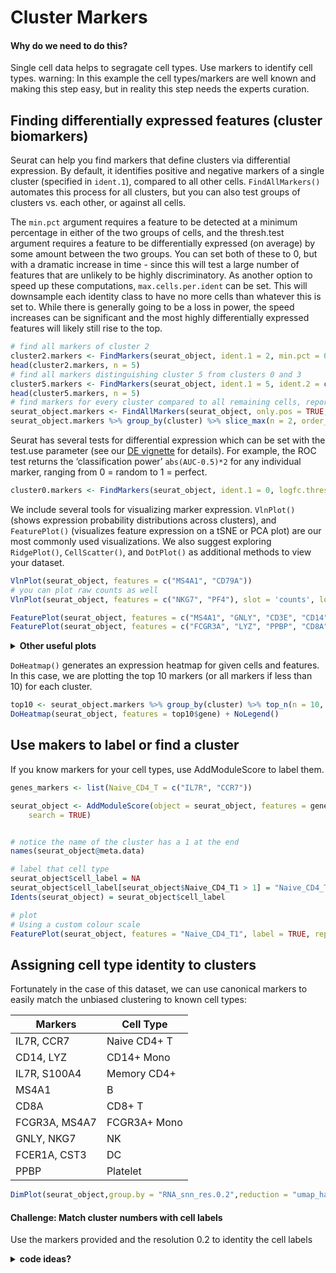 # Cluster Markers {#clustermarkers}

#### Why do we need to do this?  {- .rational}

Single cell data helps to segragate cell types. Use markers to identify cell types. warning: In this example the cell types/markers are well known and making this step easy, but in reality this step needs the experts curation.


####  {-}


## Finding differentially expressed features (cluster biomarkers)

Seurat can help you find markers that define clusters via differential expression. By default, it identifies positive and negative markers of a single cluster (specified in `ident.1`), compared to all other cells.  `FindAllMarkers()` automates this process for all clusters, but you can also test groups of clusters vs. each other, or against all cells.

The `min.pct` argument requires a feature to be detected at a minimum percentage in either of the two groups of cells, and the thresh.test argument requires a feature to be differentially expressed (on average) by some amount between the two groups. You can set both of these to 0, but with a dramatic increase in time - since this will test a large number of features that are unlikely to be highly discriminatory. As another option to speed up these computations, `max.cells.per.ident` can be set. This will downsample each identity class to have no more cells than whatever this is set to. While there is generally going to be a loss in power, the speed increases can be significant and the most highly differentially expressed features will likely still rise to the top.

```r
# find all markers of cluster 2
cluster2.markers <- FindMarkers(seurat_object, ident.1 = 2, min.pct = 0.25)
head(cluster2.markers, n = 5)
# find all markers distinguishing cluster 5 from clusters 0 and 3
cluster5.markers <- FindMarkers(seurat_object, ident.1 = 5, ident.2 = c(0, 3), min.pct = 0.25)
head(cluster5.markers, n = 5)
# find markers for every cluster compared to all remaining cells, report only the positive ones
seurat_object.markers <- FindAllMarkers(seurat_object, only.pos = TRUE, min.pct = 0.25, logfc.threshold = 0.25)
seurat_object.markers %>% group_by(cluster) %>% slice_max(n = 2, order_by = avg_log2FC)
```

Seurat has several tests for differential expression which can be set with the test.use parameter (see our [DE vignette](de_vignette.html) for details). For example, the ROC test returns the 'classification power' `abs(AUC-0.5)*2` for any individual marker, ranging from 0 = random to 1 = perfect.

```r
cluster0.markers <- FindMarkers(seurat_object, ident.1 = 0, logfc.threshold = 0.25, test.use = "roc", only.pos = TRUE)
```

We include several tools for visualizing marker expression. `VlnPlot()` (shows expression probability distributions across clusters), and `FeaturePlot()` (visualizes feature expression on a tSNE or PCA plot) are our most commonly used visualizations. We also suggest exploring `RidgePlot()`, `CellScatter()`, and `DotPlot()` as additional methods to view your dataset.

```r
VlnPlot(seurat_object, features = c("MS4A1", "CD79A"))
# you can plot raw counts as well
VlnPlot(seurat_object, features = c("NKG7", "PF4"), slot = 'counts', log = TRUE)
```

```r
FeaturePlot(seurat_object, features = c("MS4A1", "GNLY", "CD3E", "CD14", "FCER1A"))
FeaturePlot(seurat_object, features = c("FCGR3A", "LYZ", "PPBP", "CD8A"))
```

<details>
  <summary>**Other useful plots**</summary>
These are ridgeplots, cell scatter plots and dotplots. Replace `FeaturePlot` with the other functions.

```r
RidgePlot(seurat_object, features = c("MS4A1", "GNLY", "CD3E", "CD14", "FCER1A"))
RidgePlot(seurat_object, features = c("FCGR3A", "LYZ", "PPBP", "CD8A"))
```
For CellScatter plots, will need the cell id of the cells you want to look at. You can get this from the cell metadata (`seurat_object@meta.data`).
```r
head( seurat_object@meta.data )

CellScatter(seurat_object, cell1 = "AGGGCGCTATTTCC-1", cell2 = "GGAGACGATTCGTT-1")

CellScatter(seurat_object, cell1 = "GGAGACGATTCGTT-1", cell2 = "TACGAGACCTATTC-1")



```

DotPlots

```r
DotPlot(seurat_object, features = c("MS4A1", "GNLY", "CD3E", "CD14", "FCER1A", "FCGR3A", "LYZ", "PPBP", "CD8A"))
```

</details>


`DoHeatmap()` generates an expression heatmap for given cells and features. In this case, we are plotting the top 10 markers (or all markers if less than 10) for each cluster.

```r
top10 <- seurat_object.markers %>% group_by(cluster) %>% top_n(n = 10, wt = avg_log2FC)
DoHeatmap(seurat_object, features = top10$gene) + NoLegend()
```


## Use makers to label or find a cluster


If you know markers for your cell types, use AddModuleScore to label them.

```r
genes_markers <- list(Naive_CD4_T = c("IL7R", "CCR7"))

seurat_object <- AddModuleScore(object = seurat_object, features = genes_markers, ctrl = 5, name = "Naive_CD4_T",
    search = TRUE)


# notice the name of the cluster has a 1 at the end
names(seurat_object@meta.data)

# label that cell type
seurat_object$cell_label = NA
seurat_object$cell_label[seurat_object$Naive_CD4_T1 > 1] = "Naive_CD4_T"
Idents(seurat_object) = seurat_object$cell_label

# plot
# Using a custom colour scale 
FeaturePlot(seurat_object, features = "Naive_CD4_T1", label = TRUE, repel = TRUE, reduction = "umap_harmony") + scale_colour_gradientn(colours = c("lightblue","beige","red"))
```



## Assigning cell type identity to clusters

Fortunately in the case of this dataset, we can use canonical markers to easily match the unbiased clustering to known cell types:

| Markers       | Cell Type
|---------------|----------
| IL7R, CCR7    | Naive CD4+ T 
| CD14, LYZ     | CD14+ Mono
| IL7R, S100A4  | Memory CD4+ 
| MS4A1         | B 
| CD8A          | CD8+ T 
| FCGR3A, MS4A7 | FCGR3A+ Mono
| GNLY, NKG7    | NK 
| FCER1A, CST3  | DC
| PPBP          | Platelet


```r


DimPlot(seurat_object,group.by = "RNA_snn_res.0.2",reduction = "umap_harmony")|FeaturePlot(seurat_object, features = c( "MS4A1"),reduction = "umap_harmony")
```


#### Challenge: Match cluster numbers with cell labels  {- .challenge}

Use the markers provided and the resolution 0.2 to identity the cell labels


<details>
  <summary>**code ideas?**</summary>
```
Idents(seurat_object) <- seurat_object$RNA_snn_res.0.2
# this is not the proper order. Make sure the labels are in the same order that the numers they should replace
new.cluster.ids <- c("Naive CD4 T","B cells","CD14+ Monocytes","CD4 T cells","CD8 T cells", "Dendritic cells", "FCGR3A+ Monocytes","Megakaryocytes" )
names(new.cluster.ids) <- levels(seurat_object)
seurat_object <- RenameIdents(seurat_object, new.cluster.ids)
DimPlot(seurat_object, reduction = 'umap_harmony', label = TRUE, pt.size = 0.5) + NoLegend()
```
#### {-}


#### save the plots

```r
plot <- DimPlot(seurat_object, reduction = 'umap_harmony', label = TRUE, label.size = 4.5) + xlab("UMAP 1") + ylab("UMAP 2") + 
  theme(axis.title = element_text(size = 18), legend.text = element_text(size = 18)) + 
  guides(colour = guide_legend(override.aes = list(size = 10)))
ggsave(filename = "seurat_object3k_umap.jpg", height = 7, width = 12, plot = plot, quality = 50)
```

#### save the seurat object

```r
saveRDS(seurat_object, file = "seurat_object3k_final.rds")
```

